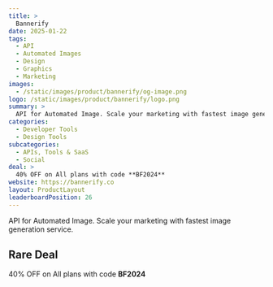 ```yaml
---
title: >
  Bannerify
date: 2025-01-22
tags:
  - API
  - Automated Images
  - Design
  - Graphics
  - Marketing
images:
  - /static/images/product/bannerify/og-image.png
logo: /static/images/product/bannerify/logo.png
summary: >
  API for Automated Image. Scale your marketing with fastest image generation service.
categories:
  - Developer Tools
  - Design Tools
subcategories:
  - APIs, Tools & SaaS
  - Social
deal: >
  40% OFF on All plans with code **BF2024**
website: https://bannerify.co
layout: ProductLayout
leaderboardPosition: 26
---
```

API for Automated Image. Scale your marketing with fastest image generation service.

## Rare Deal

40% OFF on All plans with code **BF2024**
